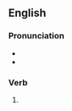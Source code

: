 ==English==

===Pronunciation===
* {{IPA|en|/ˈpɹaɪdɪŋ/}}
* {{rhymes|en|aɪdɪŋ|s=2}}

===Verb===
{{head|en|verb form}}

# {{present participle of|en|pride|nocat=1}}